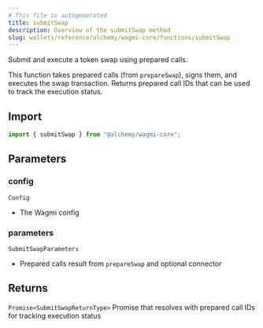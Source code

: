 ```yaml
---
# This file is autogenerated
title: submitSwap
description: Overview of the submitSwap method
slug: wallets/reference/alchemy/wagmi-core/functions/submitSwap
---
```


Submit and execute a token swap using prepared calls.

This function takes prepared calls (from `prepareSwap`), signs them, and executes the
swap transaction. Returns prepared call IDs that can be used to track the execution status.

## Import

```ts
import { submitSwap } from "@alchemy/wagmi-core";
```

## Parameters

### config

`Config`

- The Wagmi config

### parameters

`SubmitSwapParameters`

- Prepared calls result from `prepareSwap` and optional connector

## Returns

`Promise<SubmitSwapReturnType>`
Promise that resolves with prepared call IDs for tracking execution status
